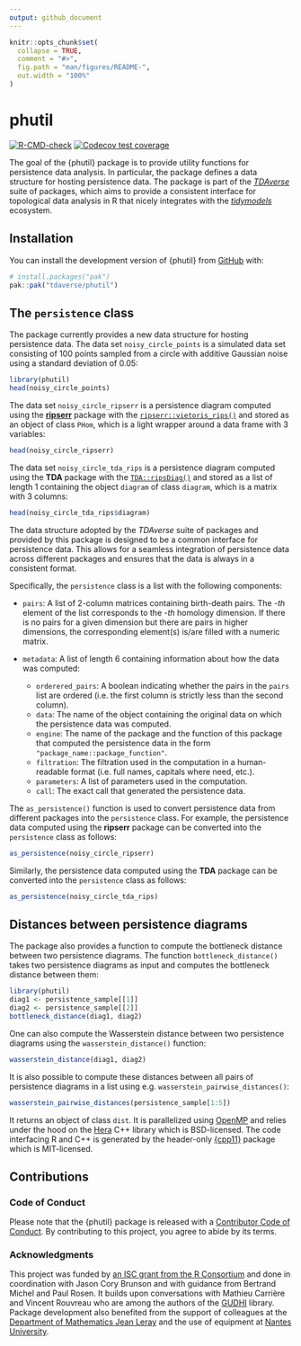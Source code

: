 ```yaml
---
output: github_document
---
```


<!-- README.md is generated from README.Rmd. Please edit that file -->

```r
knitr::opts_chunk$set(
  collapse = TRUE,
  comment = "#>",
  fig.path = "man/figures/README-",
  out.width = "100%"
)
```

# phutil

<!-- badges: start -->
[![R-CMD-check](https://github.com/tdaverse/phutil/actions/workflows/R-CMD-check.yaml/badge.svg)](https://github.com/tdaverse/phutil/actions/workflows/R-CMD-check.yaml)
[![Codecov test coverage](https://codecov.io/gh/tdaverse/phutil/graph/badge.svg)](https://app.codecov.io/gh/tdaverse/phutil)
<!-- badges: end -->

The goal of the {phutil} package is to provide utility functions for
persistence data analysis. In particular, the package defines a data structure
for hosting persistence data. The package is part of the
[*TDAverse*](https://github.com/tdaverse) suite of packages, which aims to
provide a consistent interface for topological data analysis in R that nicely
integrates with the [*tidymodels*](https://www.tidymodels.org) ecosystem.

## Installation

You can install the development version of {phutil} from
[GitHub](https://github.com/) with:

``` r
# install.packages("pak")
pak::pak("tdaverse/phutil")
```

## The `persistence` class

The package currently provides a new data structure for hosting persistence
data. The data set `noisy_circle_points` is a simulated data set consisting of
100 points sampled from a circle with additive Gaussian noise using a standard
deviation of $0.05$:

```r
library(phutil)
head(noisy_circle_points)
```

The data set `noisy_circle_ripserr` is a persistence diagram computed using the
[**ripserr**](https://tdaverse.github.io/ripserr/) package with the
[`ripserr::vietoris_rips()`](https://tdaverse.github.io/ripserr/reference/vietoris_rips.html)
and stored as an object of class `PHom`, which is a light wrapper around a data
frame with 3 variables:

```r
head(noisy_circle_ripserr)
```

The data set `noisy_circle_tda_rips` is a persistence diagram computed using the
**TDA** package with the
[`TDA::ripsDiag()`](https://www.rdocumentation.org/packages/TDA/versions/1.9.1/topics/ripsDiag)
and stored as a list of length 1 containing the object `diagram` of class
`diagram`, which is a matrix with 3 columns:

```r
head(noisy_circle_tda_rips$diagram)
```

The data structure adopted by the *TDAverse* suite of packages and provided by
this package is designed to be a common interface for persistence data. This
allows for a seamless integration of persistence data across different packages
and ensures that the data is always in a consistent format.

Specifically, the `persistence` class is a list with the following components:

- `pairs`: A list of 2-column matrices containing birth-death pairs. The
\eqn{i}-*th* element of the list corresponds to the \eqn{(i-1)}-*th* homology
dimension. If there is no pairs for a given dimension but there are pairs in
higher dimensions, the corresponding element(s) is/are filled with a
\eqn{0 \times 2} numeric matrix.
- `metadata`: A list of length 6 containing information about how the data
was computed:

    - `orderered_pairs`: A boolean indicating whether the pairs in the
    `pairs` list are ordered (i.e. the first column is strictly less than the
    second column).
    - `data`: The name of the object containing the original data on which the
    persistence data was computed.
    - `engine`: The name of the package and the function of this package that
    computed the persistence data in the form `"package_name::package_function"`.
    - `filtration`: The filtration used in the computation in a human-readable
    format (i.e. full names, capitals where need, etc.).
    - `parameters`: A list of parameters used in the computation.
    - `call`: The exact call that generated the persistence data.

The `as_persistence()` function is used to convert persistence data from
different packages into the `persistence` class. For example, the persistence
data computed using the **ripserr** package can be converted into the
`persistence` class as follows:

```r
as_persistence(noisy_circle_ripserr)
```

Similarly, the persistence data computed using the **TDA** package can be
converted into the `persistence` class as follows:

```r
as_persistence(noisy_circle_tda_rips)
```

## Distances between persistence diagrams

The package also provides a function to compute the bottleneck distance between
two persistence diagrams. The function `bottleneck_distance()` takes two
persistence diagrams as input and computes the bottleneck distance between
them:

```r
library(phutil)
diag1 <- persistence_sample[[1]]
diag2 <- persistence_sample[[2]]
bottleneck_distance(diag1, diag2)
```

One can also compute the Wasserstein distance between two persistence diagrams
using the `wasserstein_distance()` function:

```r
wasserstein_distance(diag1, diag2)
```

It is also possible to compute these distances between all pairs of
persistence diagrams in a list using e.g. `wasserstein_pairwise_distances()`:

```r
wasserstein_pairwise_distances(persistence_sample[1:5])
```

It returns an object of class `dist`. It is parallelized using
[OpenMP](https://www.openmp.org/) and relies under the hood on the
[Hera](https://github.com/anigmetov/hera) C++ library which is BSD-licensed. The
code interfacing R and C++ is generated by the header-only
[{cpp11}](https://cpp11.r-lib.org) package which is MIT-licensed.

## Contributions

### Code of Conduct

Please note that the {phutil} package is released with a [Contributor Code of Conduct](https://tdaverse.github.io/phutil/CODE_OF_CONDUCT.html). By contributing to this project, you agree to abide by its terms.

### Acknowledgments

This project was funded by [an ISC grant from the R
Consortium](https://r-consortium.org/all-projects/2024-group-1.html#modular-interoperable-and-extensible-topological-data-analysis-in-r)
and done in coordination with Jason Cory Brunson and with guidance from Bertrand
Michel and Paul Rosen. It builds upon conversations with Mathieu Carrière and
Vincent Rouvreau who are among the authors of the
[GUDHI](https://gudhi.inria.fr) library. Package development also benefited
from the support of colleagues at the [Department of Mathematics Jean
Leray](https://www.math.sciences.univ-nantes.fr) and the use of equipment at
[Nantes University](https://english.univ-nantes.fr).
